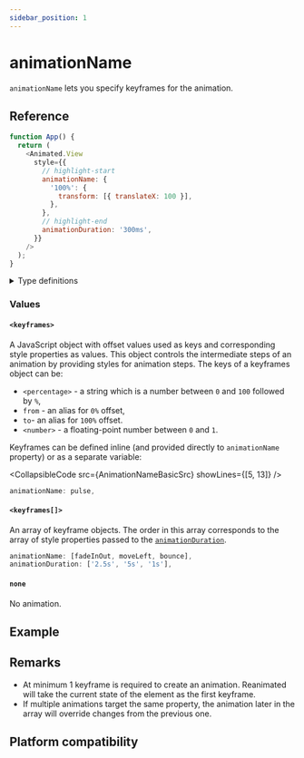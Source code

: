 ```yaml
---
sidebar_position: 1
---
```


# animationName

`animationName` lets you specify keyframes for the animation.


<InteractiveExample
  src={AnimationNameBasicSrc}
  component={AnimationNameBasic}
/>

## Reference

```javascript
function App() {
  return (
    <Animated.View
      style={{
        // highlight-start
        animationName: {
          '100%': {
            transform: [{ translateX: 100 }],
          },
        },
        // highlight-end
        animationDuration: '300ms',
      }}
    />
  );
}
```

<details>
<summary>Type definitions</summary>

```typescript
import type { ImageStyle, TextStyle, ViewStyle } from 'react-native';

type PlainStyle = ViewStyle & TextStyle & ImageStyle;

type CSSAnimationKeyframes<S extends object = PlainStyle> = Record<
  CSSAnimationKeyframeSelector,
  CSSAnimationKeyframeBlock<S>
>;
```

</details>

### Values

#### `<keyframes>`

A JavaScript object with offset values used as keys and corresponding style properties as values. This object controls the intermediate steps of an animation by providing styles for animation steps. The keys of a keyframes object can be:

- `<percentage>` - a string which is a number between `0` and `100` followed by `%`,
- `from` - an alias for `0%` offset,
- `to`- an alias for `100%` offset.
- `<number>` - a floating-point number between `0` and `1`.

Keyframes can be defined inline (and provided directly to `animationName` property) or as a separate variable:


<CollapsibleCode src={AnimationNameBasicSrc} showLines={[5, 13]} />

```javascript
animationName: pulse,
```

#### `<keyframes[]>`

An array of keyframe objects. The order in this array corresponds to the array of style properties passed to the [`animationDuration`](docs/next/css-animations/animation-duration).

```javascript
animationName: [fadeInOut, moveLeft, bounce],
animationDuration: ['2.5s', '5s', '1s'],
```

#### `none`

No animation.

## Example


<InteractiveExample src={AnimationNameSrc} component={AnimationName} />

## Remarks

- At minimum 1 keyframe is required to create an animation. Reanimated will take the current state of the element as the first keyframe.
- If multiple animations target the same property, the animation later in the array will override changes from the previous one.

## Platform compatibility

<PlatformCompatibility android ios web />
